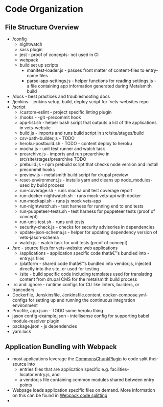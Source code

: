 # Code Organization
## File Structure Overview

- /config
	- nightwatch
	- sass plugin
	- jest - proof of concepts- not used in CI
	- webpack
	- build set up scripts
		- manifest-loader.js - passes front matter of content-files to entry-name files
		- parse-app-settings.js - helper functions for reading settings.js - a file containing app information generated during Metalsmith build
- /docs - best practices and troubleshooting docs
- /jenkins - jenkins setup, build, deploy script for `vets-websites repo
- /script
	- /custom-eslint - project specific linting plugin
	- /hooks - -git -precommit hook
	- app-list.sh - helper bash script that outputs a list of the applications in vets-website
	- build.js - imports and runs build script in src/site/stages/build
	- csv-path-builder.js - TODO
	- heroku-postbuild.sh - TODO - content deploy to heroku
	- mocha.js - unit test runner and watch task
	- prearchive.js - imports and run prearchive in src/site/stages/prearchive TODO
	- prebuild.js - npm prebuild script that checks node version and install precommit hooks
	- preview.js - metalsmith build script for drupal preview
	- reset-environment.js - installs yarn and cleans up node_modules- used by build process
	- run-coverage.sh - runs mocha unit test coverage report
	- run-docker-nightwatch.sh - runs mock vets-api with docker
	- run-mockapi.sh - runs js mock vets-app
	- run-nightwatch.sh - test harness for running end to end tests
	- run-puppeteer-tests.sh - test harness for puppeteer tests (proof of concept)
	- run-unit-test.sh - runs unit tests
	- security-check.js - checks for security advisories in dependencies
	- update-json-schema.js - helper for updating dependency version of vets-jason-schema
	- watch.js - watch task for unit tests (proof of concept)
- /src - source files for vets-website web applications
	- /applications - application specific code thatâ€™s bundled into -entry.js files
	- /platform - shared code thatâ€™s bundled into vendor.js, injected directly into the site, or used for testing
	- /site - build specific code including templates used for translating content from drupal CMS for the metalsmith build process
- .rc and .ignore - runtime configs for CLI like linters, builders, or trancoders
- Dockerfile, Jenskinsfile, Jenkinsfile.content, docker-compose.yml- configs for setting up and running the continuous integration environment
- Procfile, app.json - TODO some heroku thing
- jason config-example.json - intellisense config for supporting babel module-resolver plugin
- package.json - js dependencies
- yarn.lock


## Application Bundling with Webpack
- most applications leverage the [CommonsChunkPlugin](https://webpack.js.org/plugins/commons-chunk-plugin/) to code split their source into
	- entries files that are application specific e.g. facilities-locator.entry.js, and
	- a vendor.js file containing common modules shared between entry points
- Webpage loads application specific files on demand. More information on this can be found in [Webpack code splitting](https://webpack.js.org/guides/code-splitting/)
-